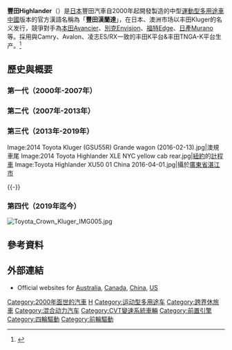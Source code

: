{{noteTA
|zh-cn:丰田汉兰达;zh-tw:豐田Highlander;
}}
{{Infobox Automobile
|name          = 豐田Highlander
|aka           = 豐田Kluger（[[日本|日本]]、[[澳洲|澳洲]]）<br>豐田漢蘭達（[[中國|中國]]）
|image         = 2020_Toyota_Highlander_XLE_AWD,_front.jpg
|caption       = 2020 豐田Highlander XLE AWD (GSU75)
|manufacturer  = [[豐田汽車|豐田汽車]]
|production    = 2000年迄今
|class         = [[運動型多用途車|運動型多用途車]]、[[跨界休旅車|跨界休旅車]]
}}

'''豐田Highlander'''（{{lang-ja|トヨタ・ハイランダー}}）是[[日本|日本]]豐田汽車自2000年起開發製造的中型[[運動型多用途車|運動型多用途車]][[中國|中國]]版本的官方漢語名稱為「'''豐田漢蘭達'''」，在日本、澳洲市场以丰田Kluger的名义发行，競爭對手為[[本田Avancier|本田Avancier]]、[[別克Envision|別克Envision]]、[[福特Edge|福特Edge]]、[[日產Murano|日產Murano]]等。採用與Camry、Avalon、凌志ES/RX一致的丰田K平台&丰田TNGA-K平台生产。<ref>{{Cite web |url=https://www.caranddriver.com/features/family-romper-roundup-2009-honda-pilot-meets-its-competition-feature-2008-toyota-highlander-page-8 |title=2008 Toyota Highlander |accessdate=2018-10-31 |archive-date=2018-11-05 |archive-url=https://web.archive.org/web/20181105030528/https://www.caranddriver.com/features/family-romper-roundup-2009-honda-pilot-meets-its-competition-feature-2008-toyota-highlander-page-8 |dead-url=no }}</ref>

== 歷史與概要 ==
=== 第一代（2000年-2007年） ===
{{Infobox automobile
| name = 第一代（代号XU20）
| image = File:04-07 Toyota Highlander Limited.jpg
| production = 2000年11月至2007年5月<ref name="75 Years of Toyota, Miyata plant">{{cite web |url=http://www.toyota-global.com/company/history_of_toyota/75years/data/automotive_business/production/production/japan/general_status/toyota_motor_kyushu.html |title=Affiliates (Toyota wholly-owned subsidiaries)-Toyota Motor Kyushu, Inc. |publisher=Toyota Motor Corporation |year=2012 |accessdate=2014-02-14 |archive-date=2014-01-11 |archive-url=https://web.archive.org/web/20140111075529/http://www.toyota-global.com/company/history_of_toyota/75years/data/automotive_business/production/production/japan/general_status/toyota_motor_kyushu.html |dead-url=no }}</ref>
| model_years = 2001年–2007年
| assembly = {{JAP}}[[宮若市|宮若市]]<ref name="75 Years of Toyota, Miyata plant"/>
| platform = 丰田K平台
| engine = 2.4升直列四缸引擎（代号2AZ-FE）<br>3.0升V6引擎（代号1MZ-FE）<br>3.3升V6引擎（代号3MZ-FE）
| transmission = 4速或5速自动变速箱
| wheelbase = {{convert|106.9|in|mm|0|abbr=on}}
| length = {{ubl
  | 2001: {{convert|184.3|in|mm|0|abbr=on}}
  | 2002–03: {{convert|184.4|in|mm|0|abbr=on}}
  | 2004–07: {{convert|184.6|in|mm|0|abbr=on}}
  | Hybrid: {{convert|185.6|in|mm|0|abbr=on}}
  }}
| width = {{convert|71.9|in|mm|0|abbr=on}}
| height = {{ubl
  | 2001–05 4WD: {{convert|66.5|in|mm|0|abbr=on}}
  | 2001–05 Limited 4WD: {{convert|68.7|in|mm|0|abbr=on}}
  | 2003–05 FWD: {{convert|66.1|in|mm|0|abbr=on}}
  | 2003–05 Limited FWD: {{convert|68.3|in|mm|0|abbr=on}}
  | 2006–07 FWD: {{convert|67.9|in|mm|0|abbr=on}}
  | 2006–07 4WD & FWD Hybrid: {{convert|68.3|in|mm|0|abbr=on}}
  | 4WD Hybrid: {{convert|68.9|in|mm|0|abbr=on}}
  }}
| weight = {{convert|3784|lb|kg|abbr=on}}
}}
{{Clear}}
=== 第二代（2007年-2013年） ===
{{Infobox automobile
| name = 第二代（代号XU40）
| image = File:2010 Toyota Highlander Limited -- 09-03-2010.jpg
| aka = 丰田Kluger（日本）
| production = 2007年5月-2013年 ([[日本|日本]])<br />2009年10月至2013年11月 ([[美國|美國]])
| model_years = 2008年–2013年
| assembly = {{JAP}}[[福岡縣|福岡縣]][[宮若市|宮若市]]<ref name="75 Years of Toyota, Miyata plant"/><br />{{CHN}}[[廣東省|廣東省]][[廣州市|廣州市]]<ref name="gac-toyota.com">{{cite web |url=http://www.gac-toyota.com/ |title=GAC Toyota Motor Co., Ltd. |publisher=GAC Toyota Motor Co., Ltd. |access-date=2016-03-04 |archive-date=2016-03-03 |archive-url=https://web.archive.org/web/20160303183556/http://www.gac-toyota.com/ |dead-url=no }}</ref><br />{{USA}}[[印第安納州|印第安納州]]{{link-en|普林斯頓|Princeton, Indiana}}
| designer = Ian Cartabiano (2005)<ref>{{US patent|D566620}}</ref>
| platform = 丰田K平台
| engine = 2.7升直列四缸引擎（代号1AR-FE）<br>3.5升V6引擎（代号2GR-FE）<br /> 3.3升V6引擎（代号3MZ-FE，含混合动力）<br />3.5升V6引擎（代号2GR-FE，含混合动力）
| transmission = 5速或6速自动变速箱
| wheelbase = {{convert|109.8|in|mm|0|abbr=on}}
| length = {{convert|188.4|in|mm|0|abbr=on}}
| width = 2008年-2010年: {{convert|75.2|in|mm|0|abbr=on}}<br>2011年-2013年: {{convert|1917|mm|in|1|abbr=on|order=flip}}
| height = 2008-2010: {{convert|69.3|in|mm|0|abbr=on}}<br>2011-2013: {{convert|1729|mm|in|1|abbr=on|order=flip}}
| weight = {{convert|4045|lb|kg|0|abbr=on}}
}}
{{Clear}}
=== 第三代（2013年-2019年） ===
{{Infobox automobile
| name        = 豐田Highlander（XU50型）
| aka         = 豐田漢蘭達（[[中國|中國]]）<br>豐田Kluger（[[澳洲|澳洲]]）
| image       = 2015 Toyota Kluger (GSU55R) GXL wagon (2015-06-25) 01.jpg
| model_years = 2013年迄今
| assembly    = {{CHN}}[[广州|广州]]<br>{{USA}}[[普林斯顿|普林斯顿]] 
| engine      = 
| wheelbase   = 2,789mm
| length      = 4,854mm
| width       = 1,925mm
| height      = 1,730mm
| weight      = 2,045kg
}}

<gallery>
Image:2014 Toyota Kluger (GSU55R) Grande wagon (2016-02-13).jpg|澳規車尾
Image:2014 Toyota Highlander XLE NYC yellow cab rear.jpg|[[紐約|紐約]]的[[出租車|計程車]]
Image:Toyota Highlander XU50 01 China 2016-04-01.jpg|攝於[[廣東省|廣東省]][[湛江市|湛江市]]
</gallery>
{{-}}
{{Clear}}
=== 第四代（2019年迄今） ===
{{Infobox automobile
| name = 第四代 (XU70)
| image = 2021 Toyota Highlander XLE AWD, front 12.12.20.jpg
| caption = 2021 豐田Highlander XLE AWD (GSU75)
| aka = {{unbulleted list
  | 豐田Kluger（澳洲）<ref name="klugerhybrid">{{cite news |url=https://www.caradvice.com.au/849120/toyota-kluger-hybrid-confirmed-for-australia/ |title=Toyota Kluger Hybrid confirmed for Australia | first=Joshua |last=Dowling |work=CarAdvice |location=Australia |date=11 May 2020 |access-date=30 January 2021}}</ref>
  | 豐田漢蘭達（中國，[[广汽丰田|广汽丰田]]）
  | 豐田皇冠陆放（中國，[[一汽丰田|一汽丰田]]）<ref name="autoindustriya.com">{{Cite web|date=2021-04-19|title=Toyota's new Crown SUV is a Highlander in disguise - Auto News|url=https://www.autoindustriya.com/auto-industry-news/toyota-s-new-crown-suv-is-a-highlander-in-disguise.html|access-date=2021-04-19|website=AutoIndustriya.com|language=en}}</ref>
  }}
| production = 2019年11月至今
| model_years = 2020至今
| assembly = {{unbulleted list
  | {{USA}}[[普林斯顿|普林斯顿]] (TMMI)
  | {{CHN}}[[广州|广州]]（[[广汽丰田|广汽丰田]]）；[[天津|天津]]（[[一汽丰田|一汽丰田]]）
  }}
| designer = Yoshikazu Saeki
| platform = TNGA: [[丰田TNGA#TNGA-K（GA-K）|GA-K]]<ref name="2020highlander1">{{cite press release |url=https://pressroom.toyota.com/releases/world-premiere-of-all-new-2020-highlander-at-new-york-international-auto-show.htm |title=World Premiere of All-New 2020 Highlander at New York International Auto Show |publisher=Toyota |location=US |date=17 April 2019 |access-date=17 April 2019}}</ref><ref name="2020highlander2">{{cite news |url=https://www.caranddriver.com/news/a27167925/2020-toyota-highlander-photos-info/ |title=The 2020 Toyota Highlander Is a More Chiseled Version of Itself |first=Andrew |last=Wendler |work=Car and Driver |location=US |date=17 April 2019 |access-date=17 April 2019}}</ref>
| related = {{unbulleted list
  | [[豐田Harrier#第四代（XU80;_2020）|豐田Harrier]]/{{tsl|en|Toyota Venza#XU80|Venza (XU80)}}
  | {{tsl|en|Toyota Sienna#XL40|豐田Sienna (XL40)}}
  }}
| engine = {{unbulleted list
  | '''[[汽油引擎|汽油]]：'''
  | 2.5 L ''[[丰田Dynamic_Force引擎#A25A-FKS_高压缩比版|A25A-FKS]]'' I4 （中國）
  | 3.5 L ''{{tsl|en|Toyota GR engine#2GR-FKS|2GR-FKS}}'' V6
  | 2.5 L ''[[丰田Dynamic_Force引擎#A25A-FXS_混动高压缩比版|A25A-FXS]]'' I4 （油電）
  | 2.5 L ''[[丰田Dynamic_Force引擎#A25B-FXS_中国特供混动高压缩比版|A25B-FXS]]'' I4 （油電，中國）
  }}
| motor = 2x [[同步電動機|Permanent Magnet Synchronous Motors]] {{convert|NNNN|kW|hp PS|abbr=on|0}} ''5NM'' + {{convert|40|kW|hp PS|abbr=on|0}} ''4NM'' （油電）
| powerout = {{unbulleted list
  |  {{convert|218|–|220|kW|hp PS|abbr=on|0}} (3.5 L)
  |  {{convert|179|–|184|kW|hp PS|abbr=on|0}} (2.5 L 油電，綜合輸出)
  }}
| transmission = {{unbulleted list
  | 8-speed {{tsl|en|Toyota U transmission#UA80F|''UA80F''}} Direct Shift ECT automatic
  | {{tsl|en|Transmission_(mechanics)#Electric_variable|eCVT}} with sequential shift mode （油電）
  }}
| drivetrain = [[混合動力車輛驅動裝置#串並聯式混合動力|Power-split]] （油電）
| battery = 1.6 [[kW·h|kW·h]] Ni-MH （油電）
| wheelbase = {{convert|112.2|in|mm|0|abbr=on|order=flip}}
| length = {{convert|194.9|–|197.4|in|mm|0|abbr=on|order=flip}}
| width = {{convert|76.0|in|mm|0|abbr=on|order=flip}}
| height = {{convert|68.1|in|mm|0|abbr=on|order=flip}}
| weight = {{convert|4145|–|4450|lb|kg|0|abbr=on|order=flip}}
}}
{{Multiple image | align = left | direction = vertical | width = 220
| image1 = 2020 Toyota Highlander XLE AWD, rear.jpg
| caption1 = 2020 豐田Highlander XLE AWD (GSU75)
| image2 = 2021 Toyota Highlander XSE (United States) front view (cropped).jpg
| caption2 = 2021 豐田Highlander XSE (GSU70)
| image3 = 2021 Toyota Highlander interior.jpg
| caption3 = 內裝
}}
[[File:Toyota_Crown_Kluger_IMG005.jpg|thumb]]
{{Clear}}

== 參考資料 ==
{{Reflist}}

== 外部連結 ==
{{Commons category multi|Toyota Highlander|Toyota Kluger|Toyota Crown Kluger}}
* Official websites for [https://www.toyota.com.au/kluger Australia], [https://www.toyota.ca/toyota/en/vehicles/highlander/overview Canada], [https://web.archive.org/web/20090915232222/http://channel.gac-toyota.com.cn/highlander/ China], [https://www.toyota.com/highlander/ US]

[[Category:2000年面世的汽車|Category:2000年面世的汽車]]
[[Category:豐田車款|H]]
[[Category:运动型多用途车|Category:运动型多用途车]]
[[Category:跨界休旅車|Category:跨界休旅車]]
[[Category:混合动力汽车|Category:混合动力汽车]]
[[Category:CVT變速系統車輛|Category:CVT變速系統車輛]]
[[Category:前置引擎|Category:前置引擎]]
[[Category:四輪驅動|Category:四輪驅動]]
[[Category:前輪驅動|Category:前輪驅動]]